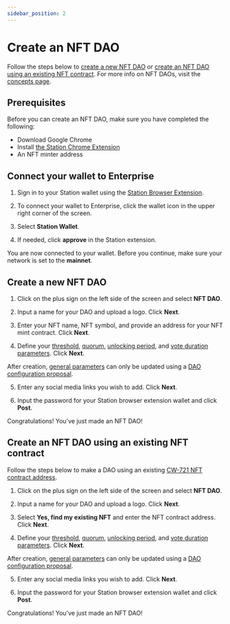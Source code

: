 ```yaml
---
sidebar_position: 2
---
```



# Create an NFT DAO

Follow the steps below to [create a new NFT DAO](#create-a-new-nft-dao) or [create an NFT DAO using an existing NFT contract](#create-an-nft-dao-using-an-existing-nft-contract). For more info on NFT DAOs, visit the [concepts page](../concepts/about.mdx#nft-daos).

## Prerequisites

Before you can create an NFT DAO, make sure you have completed the following:
- Download Google Chrome
- Install [the Station Chrome Extension](https://docs.terra.money/learn/station/download/station-extension)
- An NFT minter address

## Connect your wallet to Enterprise

1. Sign in to your Station wallet using the [Station Browser Extension](https://setup.station.money). 

2. To connect your wallet to Enterprise, click the wallet icon in the upper right corner of the screen. 

3. Select **Station Wallet**. 

4. If needed, click **approve** in the Station extension. 

You are now connected to your wallet. Before you continue, make sure your network is set to the **mainnet**.

## Create a new NFT DAO

1. Click on the plus sign on the left side of the screen and select **NFT DAO**. 

2. Input a name for your DAO and upload a logo. Click **Next**.

3. Enter your NFT name, NFT symbol, and provide an address for your NFT mint contract. Click **Next**.

4. Define your [threshold](../concepts/config.mdx#threshold), [quorum](../concepts/config.mdx#quorum), [unlocking period](../concepts/config.mdx#unlocking-period), and [vote duration parameters](../concepts/config.mdx#vote-duration). Click **Next**.

<Admonition type="caution" title="Updating parameters">

After creation, [general parameters](../concepts/config.mdx#general-parameters) can only be updated using a [DAO configuration proposal](../concepts/governance.mdx#dao-configuration-proposals). 

</Admonition>

5. Enter any social media links you wish to add. Click **Next**.

6. Input the password for your Station browser extension wallet and click **Post**.

Congratulations! You've just made an NFT DAO!

## Create an NFT DAO using an existing NFT contract

Follow the steps below to make a DAO using an existing [CW-721 NFT contract address](https://github.com/CosmWasm/cw-nfts/blob/main/packages/cw721/README.md).

1. Click on the plus sign on the left side of the screen and select **NFT DAO**. 

2. Input a name for your DAO and upload a logo. Click **Next**.

3. Select **Yes, find my existing NFT** and enter the NFT contract address. Click **Next**.

4. Define your [threshold](../concepts/config.mdx#threshold), [quorum](../concepts/config.mdx#quorum), [unlocking period](../concepts/config.mdx#unlocking-period), and [vote duration parameters](../concepts/config.mdx#vote-duration). Click **Next**.


<Admonition type="caution" title="Updating parameters">

After creation, [general parameters](../concepts/config.mdx#general-parameters) can only be updated using a [DAO configuration proposal](../concepts/governance.mdx#dao-configuration-proposals). 

</Admonition>

5. Enter any social media links you wish to add. Click **Next**.

6. Input the password for your Station browser extension wallet and click **Post**.

Congratulations! You've just made an NFT DAO!



